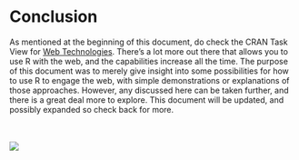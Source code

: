 
# Conclusion {.unnumbered}

As mentioned at the beginning of this document, do check the CRAN Task View for [Web Technologies](https://cran.r-project.org/web/views/WebTechnologies.html).  There's a lot more out there that allows you to use R with the web, and the capabilities increase all the time.  The purpose of this document was to merely give insight into some possibilities for how to use R to engage the web, with simple demonstrations or explanations of those approaches.  However, any discussed here can be taken further, and there is a great deal more to explore.  This document will be updated, and possibly expanded so check back for more.
<br><br><br>

<img src="../img/Internet_map.png" style="display:block; margin: 0 auto;">
